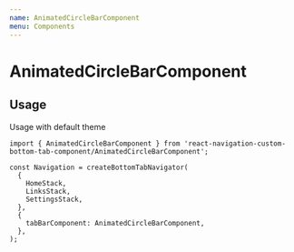 ```yaml
---
name: AnimatedCircleBarComponent
menu: Components
---
```



# AnimatedCircleBarComponent

## Usage

Usage with default theme

```
import { AnimatedCircleBarComponent } from 'react-navigation-custom-bottom-tab-component/AnimatedCircleBarComponent';

const Navigation = createBottomTabNavigator(
  {
    HomeStack,
    LinksStack,
    SettingsStack,
  },
  {
    tabBarComponent: AnimatedCircleBarComponent,
  },
);
```

